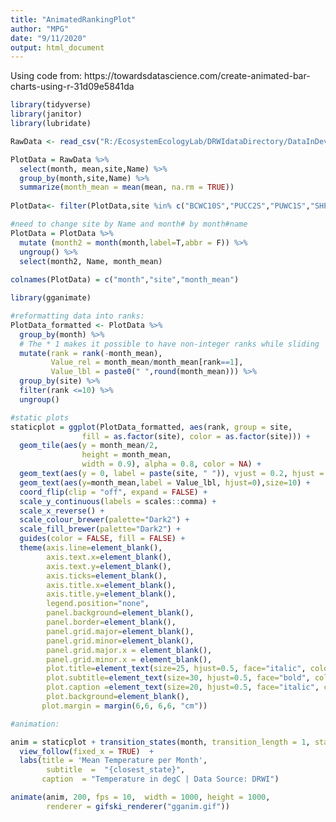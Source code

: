 ```yaml
---
title: "AnimatedRankingPlot"
author: "MPG"
date: "9/11/2020"
output: html_document
---
```


Using code from: https://towardsdatascience.com/create-animated-bar-charts-using-r-31d09e5841da
```r
library(tidyverse)
library(janitor)
library(lubridate)

RawData <- read_csv("R:/EcosystemEcologyLab/DRWIdataDirectory/DataInDevelopment/CitSciDeployments/EnviroDIY/sensors/04_product/AllData/AllDataSummarized.csv")

PlotData = RawData %>% 
  select(month, mean,site,Name) %>% 
  group_by(month,site,Name) %>%
  summarize(month_mean = mean(mean, na.rm = TRUE)) 
 
PlotData<- filter(PlotData,site %in% c("BCWC10S","PUCC2S","PUWC1S","SHPK6S","ULAQ1S","ULLL2S","ROCK_DS2","HURR_US2"))

#need to change site by Name and month# by month#name
PlotData = PlotData %>% 
  mutate (month2 = month(month,label=T,abbr = F)) %>% 
  ungroup() %>% 
  select(month2, Name, month_mean) 
  
colnames(PlotData) = c("month","site","month_mean")

library(gganimate)

#reformatting data into ranks:
PlotData_formatted <- PlotData %>%
  group_by(month) %>%
  # The * 1 makes it possible to have non-integer ranks while sliding
  mutate(rank = rank(-month_mean),
         Value_rel = month_mean/month_mean[rank==1],
         Value_lbl = paste0(" ",round(month_mean))) %>%
  group_by(site) %>% 
  filter(rank <=10) %>%
  ungroup()

```


```r
#static plots
staticplot = ggplot(PlotData_formatted, aes(rank, group = site, 
                fill = as.factor(site), color = as.factor(site))) +
  geom_tile(aes(y = month_mean/2,
                height = month_mean,
                width = 0.9), alpha = 0.8, color = NA) +
  geom_text(aes(y = 0, label = paste(site, " ")), vjust = 0.2, hjust = 1,size=6) +
  geom_text(aes(y=month_mean,label = Value_lbl, hjust=0),size=10) +
  coord_flip(clip = "off", expand = FALSE) +
  scale_y_continuous(labels = scales::comma) +
  scale_x_reverse() +
  scale_colour_brewer(palette="Dark2") +
  scale_fill_brewer(palette="Dark2") +
  guides(color = FALSE, fill = FALSE) +
  theme(axis.line=element_blank(),
        axis.text.x=element_blank(),
        axis.text.y=element_blank(),
        axis.ticks=element_blank(),
        axis.title.x=element_blank(),
        axis.title.y=element_blank(),
        legend.position="none",
        panel.background=element_blank(),
        panel.border=element_blank(),
        panel.grid.major=element_blank(),
        panel.grid.minor=element_blank(),
        panel.grid.major.x = element_blank(),
        panel.grid.minor.x = element_blank(),
        plot.title=element_text(size=25, hjust=0.5, face="italic", colour="grey", vjust=3),
        plot.subtitle=element_text(size=30, hjust=0.5, face="bold", color="black",vjust=1.5),
        plot.caption =element_text(size=20, hjust=0.5, face="italic", color="grey"),
        plot.background=element_blank(),
       plot.margin = margin(6,6, 6,6, "cm"))

#animation:

anim = staticplot + transition_states(month, transition_length = 1, state_length = 1) +
  view_follow(fixed_x = TRUE)  +
  labs(title = 'Mean Temperature per Month',  
        subtitle  =  "{closest_state}",
       caption  = "Temperature in degC | Data Source: DRWI")

animate(anim, 200, fps = 10,  width = 1000, height = 1000, 
        renderer = gifski_renderer("gganim.gif"))



```

